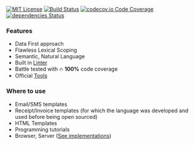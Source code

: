 
<div
    style={{
    textAlign: 'center',
    marginTop: '30px',
    }}
>

[![MIT License](https://img.shields.io/github/license/rockplate/rockplate)](https://github.com/rockplate/rockplate/blob/master/LICENSE)
[![Build Status](https://travis-ci.com/rockplate/rockplate.png?branch=master)](https://travis-ci.com/rockplate/rockplate)
[![codecov.io Code Coverage](https://img.shields.io/codecov/c/github/rockplate/rockplate.svg?maxAge=2592000)](https://codecov.io/github/rockplate/rockplate?branch=master)
[![dependencies Status](https://david-dm.org/rockplate/rockplate/status.svg)](https://david-dm.org/rockplate/rockplate)

</div>

<div
  style={{
    marginTop: '30px',
  }}
>
<Grid container spacing={1}>
  <Grid item xs={12} sm={12} md={6}>
<div>

### Features

- Data First approach
- Flawless Lexical Scoping
- Semantic, Natural Language
- Built in [Linter](/linter)
- Battle tested with 🔥 **100%** code coverage
- Official [Tools](/tools)

</div>

  </Grid>
  <Grid item xs={12} sm={12} md={6}>
<div>

### Where to use

- Email/SMS templates
- Receipt/Invoice templates (for which the language was developed and used before being open sourced)
- HTML Templates
- Programming tutorials
- Browser, Server ([See implementations](/getting-started#implementations))

</div>
  </Grid>

</Grid>
</div>
